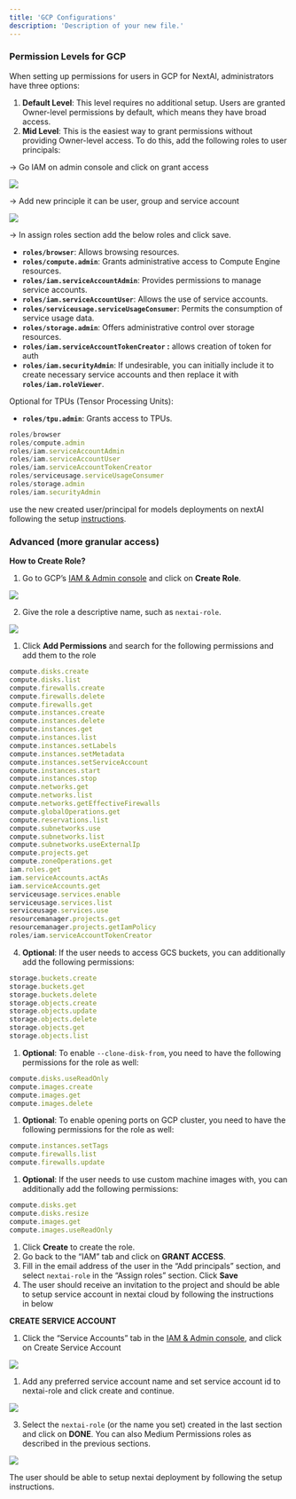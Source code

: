 ```yaml
---
title: 'GCP Configurations'
description: 'Description of your new file.'
---
```


### **Permission Levels for GCP**

When setting up permissions for users in GCP for NextAI, administrators have three options:

1. **Default Level**: This level requires no additional setup. Users are granted Owner-level permissions by default, which means they have broad access.
2. **Mid Level**: This is the easiest way to grant permissions without providing Owner-level access. To do this, add the following roles to user principals:

→ Go IAM on admin console and click on grant access

<img
  src="/images/gcpimage1.png"
/>

→ Add new principle it can be user, group and service account

<img
  src="/images/gcpimage2.png"
/>

→ In assign roles section add the below roles and click save.

- **`roles/browser`**: Allows browsing resources.
- **`roles/compute.admin`**: Grants administrative access to Compute Engine resources.
- **`roles/iam.serviceAccountAdmin`**: Provides permissions to manage service accounts.
- **`roles/iam.serviceAccountUser`**: Allows the use of service accounts.
- **`roles/serviceusage.serviceUsageConsumer`**: Permits the consumption of service usage data.
- **`roles/storage.admin`**: Offers administrative control over storage resources.
- **`roles/iam.serviceAccountTokenCreator` :** allows creation of token for auth
- **`roles/iam.securityAdmin`**: If undesirable, you can initially include it to create necessary service accounts and then replace it with **`roles/iam.roleViewer`**.

Optional for TPUs (Tensor Processing Units):

- **`roles/tpu.admin`**: Grants access to TPUs.

```jsx
roles/browser
roles/compute.admin
roles/iam.serviceAccountAdmin
roles/iam.serviceAccountUser
roles/iam.serviceAccountTokenCreator
roles/serviceusage.serviceUsageConsumer
roles/storage.admin
roles/iam.securityAdmin
```

use the new created user/principal for models deployments on nextAI following the setup [instructions](https://app.nextai.co.in).

### **Advanced (more granular access)**

**How to Create Role?**

1. Go to GCP’s [IAM & Admin console](https://console.cloud.google.com/iam-admin/roles) and click on **Create Role**.

<img
  src="/images/gcpimage3.png"
/>

2. Give the role a descriptive name, such as `nextai-role`.

<img
  src="/images/gcpimage4.png"
/>

1. Click **Add Permissions** and search for the following permissions and add them to the role

```jsx
compute.disks.create
compute.disks.list
compute.firewalls.create
compute.firewalls.delete
compute.firewalls.get
compute.instances.create
compute.instances.delete
compute.instances.get
compute.instances.list
compute.instances.setLabels
compute.instances.setMetadata
compute.instances.setServiceAccount
compute.instances.start
compute.instances.stop
compute.networks.get
compute.networks.list
compute.networks.getEffectiveFirewalls
compute.globalOperations.get
compute.reservations.list
compute.subnetworks.use
compute.subnetworks.list
compute.subnetworks.useExternalIp
compute.projects.get
compute.zoneOperations.get
iam.roles.get
iam.serviceAccounts.actAs
iam.serviceAccounts.get
serviceusage.services.enable
serviceusage.services.list
serviceusage.services.use
resourcemanager.projects.get
resourcemanager.projects.getIamPolicy
roles/iam.serviceAccountTokenCreator

```

4. **Optional**: If the user needs to access GCS buckets, you can additionally add the following permissions:

```jsx
storage.buckets.create
storage.buckets.get
storage.buckets.delete
storage.objects.create
storage.objects.update
storage.objects.delete
storage.objects.get
storage.objects.list
```

1. **Optional**: To enable `--clone-disk-from`, you need to have the following permissions for the role as well:

```jsx
compute.disks.useReadOnly
compute.images.create
compute.images.get
compute.images.delete
```

1. **Optional**: To enable opening ports on GCP cluster, you need to have the following permissions for the role as well:

```jsx
compute.instances.setTags
compute.firewalls.list
compute.firewalls.update
```

1. **Optional**: If the user needs to use custom machine images with, you can additionally add the following permissions:

```jsx
compute.disks.get
compute.disks.resize
compute.images.get
compute.images.useReadOnly
```

1. Click **Create** to create the role.
2. Go back to the “IAM” tab and click on **GRANT ACCESS**.
3. Fill in the email address of the user in the “Add principals” section, and select `nextai-role` in the “Assign roles” section. Click **Save**
4.  The user should receive an invitation to the project and should be able to setup service account in nextai cloud by following the instructions in below

**CREATE SERVICE ACCOUNT**

1. Click the “Service Accounts” tab in the [IAM & Admin console](https://console.cloud.google.com/iam-admin/iam), and click on Create Service Account

<img
  src="/images/gcpimage5.png"
/>

1. Add any preferred service account name and set service account id to nextai-role and click create and continue.

<img
  src="/images/gcpimage6.png"
/>

3. Select the `nextai-role` (or the name you set) created in the last section and click on **DONE**. You can also  Medium Permissions roles as described in the previous sections.

<img
  src="/images/gcpimage7.png"
/>

The user should be able to setup nextai deployment by following the setup instructions.